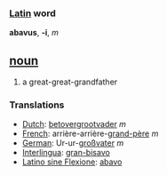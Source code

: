=== [[Latin]] word ===
'''abavus''', '''-i''', ''m''

== [[noun]] ==
#a great-great-grandfather

=== Translations ===
*[[Dutch]]: [[betovergrootvader]] ''m''
*[[French]]: arrière-arrière-[[grand-père]] ''m''
*[[German]]: Ur-ur-[[großvater]] ''m''
*[[Interlingua]]: [[gran-bisavo]]
*[[Latino sine Flexione]]: [[abavo]]